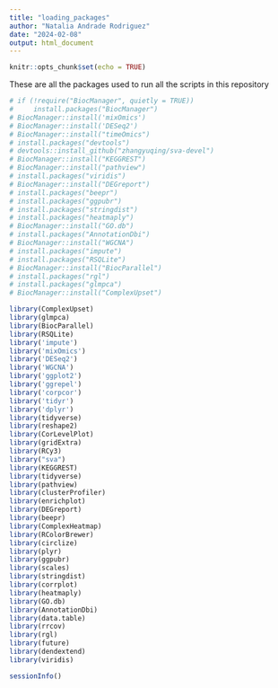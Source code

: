 ```yaml
---
title: "loading_packages"
author: "Natalia Andrade Rodriguez"
date: "2024-02-08"
output: html_document
---
```


```r
knitr::opts_chunk$set(echo = TRUE)
```

These are all the packages used to run all the scripts in this repository
```r
# if (!require("BiocManager", quietly = TRUE))
#     install.packages("BiocManager")
# BiocManager::install('mixOmics')
# BiocManager::install('DESeq2')
# BiocManager::install("timeOmics")
# install.packages("devtools")
# devtools::install_github("zhangyuqing/sva-devel")
# BiocManager::install("KEGGREST")
# BiocManager::install("pathview")
# install.packages("viridis")
# BiocManager::install("DEGreport")
# install.packages("beepr")
# install.packages("ggpubr")
# install.packages("stringdist")
# install.packages("heatmaply")
# BiocManager::install("GO.db")
# install.packages("AnnotationDbi")
# BiocManager::install("WGCNA")
# install.packages("impute")
# install.packages("RSQLite")
# BiocManager::install("BiocParallel")
# install.packages("rgl")
# install.packages("glmpca")
# BiocManager::install("ComplexUpset")

library(ComplexUpset)
library(glmpca)
library(BiocParallel)
library(RSQLite)
library('impute')
library('mixOmics')
library('DESeq2')
library('WGCNA')
library('ggplot2')
library('ggrepel')
library('corpcor')
library('tidyr')
library('dplyr')
library(tidyverse)
library(reshape2)
library(CorLevelPlot)
library(gridExtra)
library(RCy3)
library("sva")
library(KEGGREST)
library(tidyverse)
library(pathview)
library(clusterProfiler)
library(enrichplot)
library(DEGreport)
library(beepr)
library(ComplexHeatmap)
library(RColorBrewer)
library(circlize)
library(plyr)
library(ggpubr)
library(scales)
library(stringdist)
library(corrplot)
library(heatmaply)
library(GO.db)
library(AnnotationDbi)
library(data.table)
library(rrcov)
library(rgl)
library(future)
library(dendextend)
library(viridis)

```

```r
sessionInfo()
```

